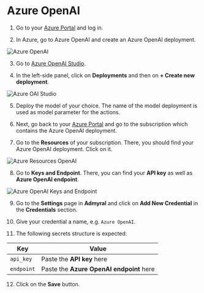 # Azure OpenAI

1. Go to your [Azure Portal](https://portal.azure.com) and log in.

2. In Azure, go to Azure OpenAI and create an Azure OpenAI deployment.

![Azure OpenAI](/azure_openai.png)

3. Go to [Azure OpenAI Studio](https://oai.azure.com).

4. In the left-side panel, click on **Deployments** and then on **+ Create new deployment**.

![Azure OAI Studio](/azure_oai_deploy_model.png)

5. Deploy the model of your choice. The name of the model deployment is used as model parameter for the actions.

6. Next, go back to your [Azure Portal](https://portal.azure.com) and go to the subscription which contains the Azure OpenAI deployment.

7. Go to the **Resources** of your subscription. There, you should find your Azure OpenAI deployment. Click on it.

![Azure Resources OpenAI](/azure_resources_openai.png)

8. Go to **Keys and Endpoint**. There, you can find your **API key** as well as **Azure OpenAI endpoint**.

![Azure OpenAI Keys and Endpoint](/azure_openai_keys.png)

9. Go to the **Settings** page in **Admyral** and click on **Add New Credential** in the **Credentials** section.

10. Give your credential a name, e.g. `Azure OpenAI`.

11. The following secrets structure is expected:

| Key        | Value                                    |
| ---------- | ---------------------------------------- |
| `api_key`  | Paste the **API key** here               |
| `endpoint` | Paste the **Azure OpenAI endpoint** here |

12. Click on the **Save** button.

